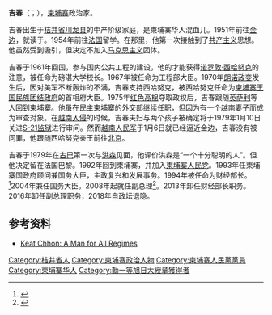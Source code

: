 {{Infobox officeholder
|honorific-prefix = 
|honorific-suffix = 
|name = 吉春
|image = Keat Chhon.jpg 
|caption =
|order = {{link-en|柬埔寨财经部|Ministry of Economy and Finance (Cambodia)|柬埔寨财经部长}}
|term_start =1994年10月 
|term_end = 2013年9月24日
|monarch1 = [[诺罗敦·西哈努克|诺罗敦·西哈努克]]<br>[[诺罗敦·西哈莫尼|诺罗敦·西哈莫尼]] 
|primeminister = [[诺罗敦·拉那烈|诺罗敦·拉那烈]]<br>[[翁霍|翁霍]]<br>[[洪森|洪森]]
|predecessor = [[桑兰西|桑兰西]] 
|successor = {{link-en|翁本莫尼洛|Aun Pornmoniroth}} 
|order2 = 柬埔寨副总理
|monarch2 = [[诺罗敦·西哈莫尼|诺罗敦·西哈莫尼]] 
|primeminister2 = [[洪森|洪森]] 
|term_start2 =2008年9月25日 
|term_end2 = 2016年4月4日
|office3 = [[柬埔寨国民议会|柬埔寨国民议会]]议员 
|term_start3 = 1998年11月25日
|term_end3 = 2018年7月29日
|constituency3=金边 
|term_start4 = 1993年6月14日
|term_end4 = 1998年7月26日
|constituency4=磅湛省 
|birth_date = {{birth date and age|df=y|1934|8|11}} 
|birth_place = [[柬埔寨|柬埔寨]][[桔井省|桔井省]][[川龙县|川龙县]]
|death_date =
|death_place = 
|party = [[柬埔寨人民党|柬埔寨人民党]] 
}}

'''吉春'''（{{lang-km|គាត ឈន់}}；{{bd|1934年|8月11日|||}}），[[柬埔寨|柬埔寨]]政治家。

吉春出生于[[桔井省|桔井省]][[川龙县|川龙县]]的中产阶级家庭，是柬埔寨华人混血儿。1951年前往[[金边|金边]]，就读于{{link-en|西索瓦高中|Lycée Sisowath}}。1954年前往[[法国|法国]]留学。在那里，他第一次接触到了[[共产主义|共产主义]]思想。他虽然受到吸引，但决定不加入[[马克思主义|马克思主义]]团体。

吉春于1961年回国，参与国内公共工程的建设，他的才能获得[[诺罗敦·西哈努克|诺罗敦·西哈努克]]的注意，被任命为磅湛大学校长。1967年被任命为工程部大臣。1970年[[朗诺政变|朗诺政变]]发生后，因对美军不断轰炸的不满，吉春支持西哈努克，被西哈努克任命为[[柬埔寨王国民族团结政府|柬埔寨王国民族团结政府]]的首相府大臣。1975年[[红色高棉|红色高棉]]夺取政权后，吉春跟随[[英萨利|英萨利]]等人回到柬埔寨。他虽在[[民主柬埔寨|民主柬埔寨]]的外交部继续任职，但因为有一个[[越南|越南]]妻子而成为审查对象。在[[柬越战争|越南入侵]]的时候，吉春夫妇与两个孩子被确定将于1979年1月10日关进[[S-21监狱|S-21监狱]]进行审问。然而[[越南人民军|越南人民军]]于1月6日就已经逼近金边，吉春没有被问罪，他跟随西哈努克亲王前往[[北京|北京]]。

吉春于1979年在[[古巴|古巴]]第一次与[[洪森|洪森]]见面，他评价洪森是“一个十分聪明的人”。但他决定留在法国巴黎。1992年回到柬埔寨，并加入[[柬埔寨人民党|柬埔寨人民党]]。1993年任柬埔寨国政府顾问兼国务大臣，主政复兴和发展事务。1994年被任命为财经部长。<ref>{{Cite web |url=http://asean.zwbk.org/newsdetail/10009.html |title=柬埔寨财经部部长吉春会见渣打银行首席执行官 |access-date=2015-12-04 |archive-date=2016-03-05 |archive-url=https://web.archive.org/web/20160305084725/http://asean.zwbk.org/newsdetail/10009.html |dead-url=yes }}</ref>2004年兼任国务大臣。2008年起就任副总理<ref>{{Cite web |url=http://www.jinbianwanbao.com/List.asp?ID=4257 |title=吉春会见新加坡驻柬大使 |accessdate=2015-12-04 |archive-date=2015-12-08 |archive-url=https://web.archive.org/web/20151208063656/http://www.jinbianwanbao.com/List.asp?ID=4257 |dead-url=yes }}</ref>。2013年卸任财经部长职务。2016年卸任副总理职务，2018年自政坛退隐。

==参考资料==
{{Reflist}}
*[https://www.cambodiadaily.com/features/keat-chhon-man-regimes-129582/ Keat Chhon: A Man for All Regimes] {{Wayback|url=https://www.cambodiadaily.com/features/keat-chhon-man-regimes-129582/ |date=20190606094546 }}

{{Authority control}}
[[Category:桔井省人|Category:桔井省人]]
[[Category:柬埔寨政治人物|Category:柬埔寨政治人物]]
[[Category:柬埔寨人民黨黨員|Category:柬埔寨人民黨黨員]]
[[Category:柬埔寨华人|Category:柬埔寨华人]]
[[Category:勳一等旭日大綬章獲得者|Category:勳一等旭日大綬章獲得者]]